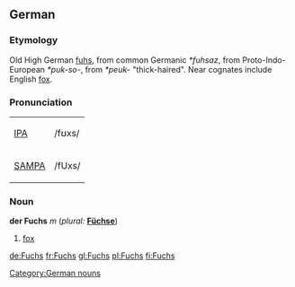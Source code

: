 ==German==
===Etymology===
Old High German [[fuhs]], from common Germanic ''*fuhsaz'', from Proto-Indo-European ''*puk-so-'', from ''*peuk-'' "thick-haired".  Near cognates include English [[fox]].

===Pronunciation===
{| border=1 cellpadding=5
| [[w:IPA|IPA]] || /fʊxs/
|-
| [[w:SAMPA|SAMPA]] || /fUxs/
|}

===Noun===
'''der Fuchs''' ''m'' (''plural:'' '''[[Füchse]]''') 
# [[fox]]

[[Category:German nouns]]

[[de:Fuchs]]
[[fr:Fuchs]]
[[gl:Fuchs]]
[[pl:Fuchs]]
[[fi:Fuchs]]